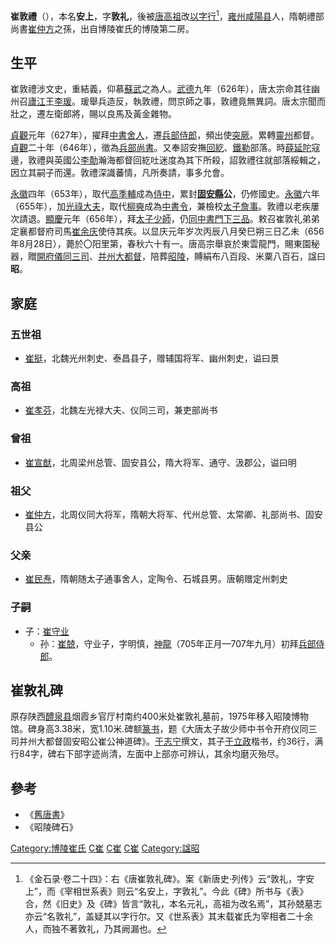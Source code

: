 '''崔敦禮'''（{{bd|596年||656年|8月28日|}}），本名'''安上'''，字'''敦礼'''，後被[[唐高祖|唐高祖]]改[[以字行|以字行]]<ref>《金石录·卷二十四》：右《唐崔敦礼碑》。案《新唐史·列传》云“敦礼，字安上”，而《宰相世系表》则云“名安上，字敦礼”。今此《碑》所书与《表》合，然《旧史》及《碑》皆言“敦礼，本名元礼，高祖为改名焉”，其孙兢墓志亦云“名敦礼”，盖疑其以字行尔。又《世系表》其末载崔氏为宰相者二十余人，而独不著敦礼，乃其阙漏也。</ref>，[[雍州|雍州]][[咸陽县|咸陽县]]人，隋朝禮部尚書[[崔仲方|崔仲方]]之孫，出自博陵崔氏的博陵第二房。

== 生平 ==
崔敦禮涉文史，重結義，仰慕[[蘇武|蘇武]]之為人。[[武德|武德]]九年（626年），唐太宗命其往幽州召[[廬江|廬江]]王[[李瑗|李瑗]]。瑗舉兵造反，執敦禮，問京師之事，敦禮竟無異詞。唐太宗聞而壯之，遷左衛郎將，賜以良馬及黃金雜物。

[[貞觀|貞觀]]元年（627年），擢拜[[中書舍人|中書舍人]]，遷[[兵部侍郎|兵部侍郎]]，頻出使[[突厥|突厥]]。累轉[[靈州|靈州]]都督。[[貞觀|貞觀]]二十年（646年），徵為[[兵部尚書|兵部尚書]]。又奉詔安撫[[回紇|回紇]]、[[鐵勒|鐵勒]]部落。時[[薛延陀|薛延陀]]寇邊，敦禮與英國公[[李勣|李勣]]瀚海都督回紇吐迷度為其下所殺，詔敦禮往就部落綏輯之，因立其嗣子而還。敦禮深識蕃情，凡所奏請，事多允會。

[[永徽|永徽]]四年（653年），取代[[高季輔|高季輔]]成為[[侍中|侍中]]，累封'''[[固安縣|固安縣]]公'''，仍修國史。[[永徽|永徽]]六年（655年），加[[光祿大夫|光祿大夫]]，取代[[柳奭|柳奭]]成為[[中書令|中書令]]，兼檢校[[太子詹事|太子詹事]]。敦禮以老疾屢次請退。[[顯慶|顯慶]]元年（656年），拜[[太子少師|太子少師]]，仍[[同中書門下三品|同中書門下三品]]。敕召崔敦礼弟弟定襄都督府司馬[[崔余庆|崔余庆]]使侍其疾。以显庆元年岁次丙辰八月癸巳朔三日乙未（656年8月28日），薨於〇阳里第，春秋六十有一。唐高宗舉哀於東雲龍門，賜東園秘器，贈[[開府儀同三司|開府儀同三司]]、[[并州|并州]][[大都督|大都督]]，陪葬[[昭陵|昭陵]]，賻絹布八百段、米粟八百石，諡曰'''昭'''。

== 家庭 ==
===五世祖===
*[[崔挺|崔挺]]，北魏光州刺史、泰昌县子，赠辅国将军、幽州刺史，谥曰景

===高祖===
*[[崔孝芬|崔孝芬]]，北魏左光禄大夫、仪同三司，兼吏部尚书

===曾祖===
*[[崔宣猷|崔宣猷]]，北周梁州总管、固安县公，隋大将军、通守、汲郡公，谥曰明

===祖父===
*[[崔仲方|崔仲方]]，北周仪同大将军，隋朝大将军、代州总管、太常卿、礼部尚书、固安县公

===父亲===
*[[崔民焘|崔民焘]]，隋朝随太子通事舍人，定陶令、石城县男。唐朝赠定州刺史

===子嗣===
*子：[[崔守业|崔守业]]
** 孙：[[崔兢|崔兢]]，守业子，字明慎，[[神龍|神龍]]（705年正月—707年九月）初拜[[兵部侍郎|兵部侍郎]]。

== 崔敦礼碑 ==
{{wikisource|太子少師中書令開府儀同三司并州都督上柱國固安昭公崔敦禮碑}}
原存陕西[[醴泉县|醴泉县]]烟霞乡官厅村南约400米处崔敦礼墓前，1975年移入昭陵博物馆。碑身高3.38米，宽1.10米.碑额[[篆书|篆书]]，题《大唐太子故少师中书令开府仪同三司并州大都督固安昭公崔公神道碑》。[[于志宁|于志宁]]撰文，其子[[于立政|于立政]]楷书，约36行，满行84字，碑右下部字迹尚清，左面中上部亦可辨认，其余均磨灭殆尽。

== 參考 ==
*《[[舊唐書|舊唐書]]》
*《昭陵碑石》


[[Category:博陵崔氏|Category:博陵崔氏]]
[[Category:唐朝宰相|C崔]]
[[Category:唐朝縣公|C崔]]
[[Category:咸陽人|C崔]]
[[Category:諡昭|Category:諡昭]]